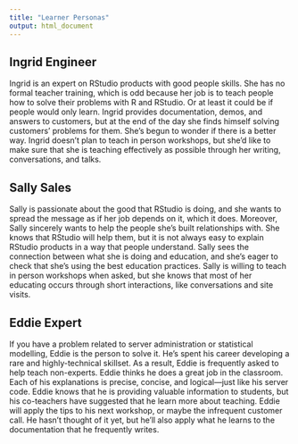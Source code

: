 ```yaml
---
title: "Learner Personas"
output: html_document
---
```


## Ingrid Engineer

Ingrid is an expert on RStudio products with good people skills. She has no formal teacher training, which is odd because her job is to teach people how to solve their problems with R and RStudio. Or at least it could be if people would only learn. Ingrid provides documentation, demos, and answers to customers, but at the end of the day she finds himself solving customers' problems for them. She's begun to wonder if there is a better way. Ingrid doesn't plan to teach in person workshops, but she'd like to make sure that she is teaching effectively as possible through her writing, conversations, and talks.

## Sally Sales

Sally is passionate about the good that RStudio is doing, and she wants to spread the message as if her job depends on it, which it does. Moreover, Sally sincerely wants to help the people she's built relationships with. She knows that RStudio will help them, but it is not always easy to explain RStudio products in a way that people understand. Sally sees the connection between what she is doing and education, and she's eager to check that she's using the best education practices. Sally is willing to teach in person workshops when asked, but she knows that most of her educating occurs through short interactions, like conversations and site visits.

## Eddie Expert

If you have a problem related to server administration or statistical modelling, Eddie is the person to solve it. He's spent his career developing a rare and highly-technical skillset. As a result, Eddie is frequently asked to help teach non-experts. Eddie thinks he does a great job in the classroom. Each of his explanations is precise, concise, and logical—just like his server code. Eddie knows that he is providing valuable information to students, but his co-teachers have suggested that he learn more about teaching. Eddie will apply the tips to his next workshop, or maybe the infrequent customer call. He hasn't thought of it yet, but he'll also apply what he learns to the documentation that he frequently writes.